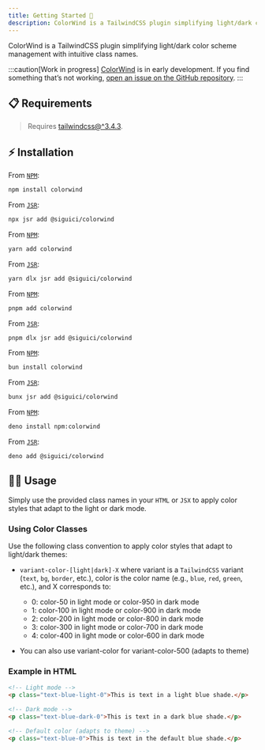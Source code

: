 ```yaml
---
title: Getting Started 🎉
description: ColorWind is a TailwindCSS plugin simplifying light/dark color scheme management with intuitive class names.
---
```



[tailwindcss-installation]: https://tailwindcss.com/docs/installation "Install TailwindCSS"

ColorWind is a TailwindCSS plugin simplifying light/dark color scheme management with intuitive class names.

:::caution[Work in progress]
[ColorWind](https//github.com/siguici/colorwind) is in early development.
If you find something that’s not working, [open an issue on the GitHub repository](https://github.com/siguici/colorwind/issues/new/choose).
:::

## 📋 Requirements

> Requires [tailwindcss@^3.4.3][tailwindcss-installation].

## ⚡️ Installation

<Tabs>
  <TabItem label="npm">

  From [`NPM`](https://npmjs.com/package/colorwind):

  ```bash
  npm install colorwind
  ```

  From [`JSR`](https://jsr.io/@siguici/colorwind):

  ```bash
  npx jsr add @siguici/colorwind
  ```

  </TabItem>
  <TabItem label="Yarn">

  From [`NPM`](https://npmjs.com/package/colorwind):

  ```bash
  yarn add colorwind
  ```

  From [`JSR`](https://jsr.io/@siguici/colorwind):

  ```bash
  yarn dlx jsr add @siguici/colorwind
  ```

  </TabItem>
  <TabItem label="pnpm">

  From [`NPM`](https://npmjs.com/package/colorwind):

  ```bash
  pnpm add colorwind
  ```

  From [`JSR`](https://jsr.io/@siguici/colorwind):

  ```bash
  pnpm dlx jsr add @siguici/colorwind
  ```

  </TabItem>
  <TabItem label="Bun">

  From [`NPM`](https://npmjs.com/package/colorwind):

  ```bash
  bun install colorwind
  ```

  From [`JSR`](https://jsr.io/@siguici/colorwind):

  ```bash
  bunx jsr add @siguici/colorwind
  ```

  </TabItem>
  <TabItem label="Deno">

  From [`NPM`](https://npmjs.com/package/colorwind):

  ```bash
  deno install npm:colorwind
  ```

  From [`JSR`](https://jsr.io/@siguici/colorwind):

  ```bash
  deno add @siguici/colorwind
  ```

  </TabItem>
</Tabs>

## 🧑‍💻 Usage

Simply use the provided class names in your `HTML` or `JSX` to apply color styles that adapt to the light or dark mode.

### Using Color Classes

Use the following class convention to apply color styles that adapt to light/dark themes:

- `variant-color-[light|dark]-X` where variant is a `TailwindCSS` variant (`text`, `bg`, `border`, etc.), color is the color name (e.g., `blue`, `red`, `green`, etc.), and X corresponds to:

  - 0: color-50 in light mode or color-950 in dark mode
  - 1: color-100 in light mode or color-900 in dark mode
  - 2: color-200 in light mode or color-800 in dark mode
  - 3: color-300 in light mode or color-700 in dark mode
  - 4: color-400 in light mode or color-600 in dark mode
- You can also use variant-color for variant-color-500 (adapts to theme)

### Example in HTML

```html
<!-- Light mode -->
<p class="text-blue-light-0">This is text in a light blue shade.</p>

<!-- Dark mode -->
<p class="text-blue-dark-0">This is text in a dark blue shade.</p>

<!-- Default color (adapts to theme) -->
<p class="text-blue-0">This is text in the default blue shade.</p>
```
